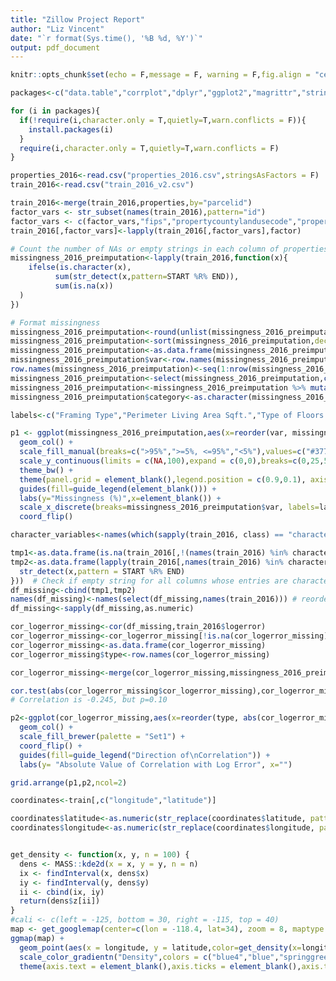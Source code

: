 ```yaml
---
title: "Zillow Project Report"
author: "Liz Vincent"
date: "`r format(Sys.time(), '%B %d, %Y')`"
output: pdf_document
---
```


```r
knitr::opts_chunk$set(echo = F,message = F, warning = F,fig.align = "center")

packages<-c("data.table","corrplot","dplyr","ggplot2","magrittr","stringi","stringr","rebus","gridExtra","reshape2","ggmap","tidyr","caret","xgboost","Matrix","ranger")

for (i in packages){
  if(!require(i,character.only = T,quietly=T,warn.conflicts = F)){
    install.packages(i)
  }
  require(i,character.only = T,quietly=T,warn.conflicts = F)
}

properties_2016<-read.csv("properties_2016.csv",stringsAsFactors = F)  # This takes a while...~3 million rows, 58 columns
train_2016<-read.csv("train_2016_v2.csv")
```

```r
train_2016<-merge(train_2016,properties,by="parcelid")
factor_vars <- str_subset(names(train_2016),pattern="id")
factor_vars <- c(factor_vars,"fips","propertycountylandusecode","propertyzoningdesc","rawcensustractandblock","censustractandblock")
train_2016[,factor_vars]<-lapply(train_2016[,factor_vars],factor)
```

```r
# Count the number of NAs or empty strings in each column of properties_2016
missingness_2016_preimputation<-lapply(train_2016,function(x){
    ifelse(is.character(x),
          sum(str_detect(x,pattern=START %R% END)),
          sum(is.na(x))
  )
})

# Format missingness
missingness_2016_preimputation<-round(unlist(missingness_2016_preimputation)/nrow(train_2016)*100,3)
missingness_2016_preimputation<-sort(missingness_2016_preimputation,decreasing=T)
missingness_2016_preimputation<-as.data.frame(missingness_2016_preimputation)
missingness_2016_preimputation$var<-row.names(missingness_2016_preimputation)
row.names(missingness_2016_preimputation)<-seq(1:nrow(missingness_2016_preimputation))
missingness_2016_preimputation<-select(missingness_2016_preimputation,c("var","missingness_2016_preimputation"))
missingness_2016_preimputation<-missingness_2016_preimputation %>% mutate(category = lapply(missingness_2016_preimputation,function(x){if(x < 5){"<5%"} else if(x>=5 & x <= 95){">=5%, <=95%"} else{">95%"}}))
missingness_2016_preimputation$category<-as.character(missingness_2016_preimputation$category)

labels<-c("Framing Type","Perimeter Living Area Sqft.","Type of Floors in Multi-Story House","Basement Sqft.","Yard Building Sqft.","Fireplace, Y/N","Architecture Style","Construction Material","Unfinished and Finished Sqft.","Type of Deck","Pool Sqft.","Spa or Hot Tub, Y/N","Pool with Spa or Hot Tub, Y/N", "Year of Tax Delinquency", "Tax Delinquency, Y/N","Spa or Hot Tub, Y/N","Patio Sqft.","Total Sqft.","First Floor Living Area Sqft.","First Floor Living Area Sqft.","No. Fireplaces","No. 3/4 Baths","Pool without Spa or Hot Tub, Y/N","No. Pools","No. Stories","Type of Air Conditioning","Garage Sqft.","No. Garages","Neighborhood ID","Type of Heating System","Building Condition","No. Units","Lot Sqft.","Living Area Sqft.","City ID","No. Full Baths","Total No. Baths","Year Built","Total Finished Living Area Sqft.","Census Tract and Block ID","Assessed Value of Structure","Zip Code","Total Property Tax","Total Tax Assessed Value of Parcel","Assessed Value of Land","Transaction Date","Total No. Rooms","County ID","Census Tract and Block ID","Description of Zoning","Zoning","Zoning at County Level","Parcel ID","Longitude","Log Error","Latitude", "Federal Information Processing Standard Code","No. Bedrooms","Total No. Baths","Asessment Year")

p1 <- ggplot(missingness_2016_preimputation,aes(x=reorder(var, missingness_2016_preimputation),y=missingness_2016_preimputation,fill=category)) +
  geom_col() +
  scale_fill_manual(breaks=c(">95%",">=5%, <=95%","<5%"),values=c("#377eb8","black","#e41a1c")) +
  scale_y_continuous(limits = c(NA,100),expand = c(0,0),breaks=c(0,25,50,75,99), labels=c("0","25","50","75","100")) +
  theme_bw() +
  theme(panel.grid = element_blank(),legend.position = c(0.9,0.1), axis.ticks=element_blank()) +
  guides(fill=guide_legend(element_blank())) +
  labs(y="Missingness (%)",x=element_blank()) +
  scale_x_discrete(breaks=missingness_2016_preimputation$var, labels=labels) +
  coord_flip()
```

```r
character_variables<-names(which(sapply(train_2016, class) == "character")) # Get names of all columns whose entries are characters

tmp1<-as.data.frame(is.na(train_2016[,!(names(train_2016) %in% character_variables)])) # Check if NA for all columns whose entries are not characters
tmp2<-as.data.frame(lapply(train_2016[,names(train_2016) %in% character_variables],function(x){ 
  str_detect(x,pattern = START %R% END)
}))  # Check if empty string for all columns whose entries are characters
df_missing<-cbind(tmp1,tmp2)
names(df_missing)<-names(select(df_missing,names(train_2016))) # reorder to same order as train_2016
df_missing<-sapply(df_missing,as.numeric)

cor_logerror_missing<-cor(df_missing,train_2016$logerror)
cor_logerror_missing<-cor_logerror_missing[!is.na(cor_logerror_missing),]
cor_logerror_missing<-as.data.frame(cor_logerror_missing)
cor_logerror_missing$type<-row.names(cor_logerror_missing)

cor_logerror_missing<-merge(cor_logerror_missing,missingness_2016_preimputation,by.x="type",by.y="var")

cor.test(abs(cor_logerror_missing$cor_logerror_missing),cor_logerror_missing$missingness_2016_preimputation)
# Correlation is -0.245, but p=0.10

p2<-ggplot(cor_logerror_missing,aes(x=reorder(type, abs(cor_logerror_missing)), y=abs(cor_logerror_missing),fill=ifelse(cor_logerror_missing < 0, "Negative","Positive"))) +
  geom_col() +
  scale_fill_brewer(palette = "Set1") +
  coord_flip() +
  guides(fill=guide_legend("Direction of\nCorrelation")) +
  labs(y= "Absolute Value of Correlation with Log Error", x="")

grid.arrange(p1,p2,ncol=2)
```

```r
coordinates<-train[,c("longitude","latitude")]

coordinates$latitude<-as.numeric(str_replace(coordinates$latitude, pattern=capture(dgt(2)) %R% capture(one_or_more(DGT)),replacement=REF1 %R% DOT %R% REF2))
coordinates$longitude<-as.numeric(str_replace(coordinates$longitude, pattern=capture("-" %R% dgt(3)) %R% capture(one_or_more(DGT)),replacement=REF1 %R% DOT %R% REF2))


get_density <- function(x, y, n = 100) {
  dens <- MASS::kde2d(x = x, y = y, n = n)
  ix <- findInterval(x, dens$x)
  iy <- findInterval(y, dens$y)
  ii <- cbind(ix, iy)
  return(dens$z[ii])
}
#cali <- c(left = -125, bottom = 30, right = -115, top = 40)
map <- get_googlemap(center=c(lon = -118.4, lat=34), zoom = 8, maptype = "roadmap")
ggmap(map) +
  geom_point(aes(x = longitude, y = latitude,color=get_density(x=longitude,y=latitude)), data = coordinates) +
  scale_color_gradientn("Density",colors = c("blue4","blue","springgreen2","yellow","orange","red","red3"), breaks=c(0.1,3),labels=c("low","high")) +
  theme(axis.text = element_blank(),axis.ticks = element_blank(),axis.title = element_blank(),legend.position = c(0.08,0.12),legend.background = element_blank())
```